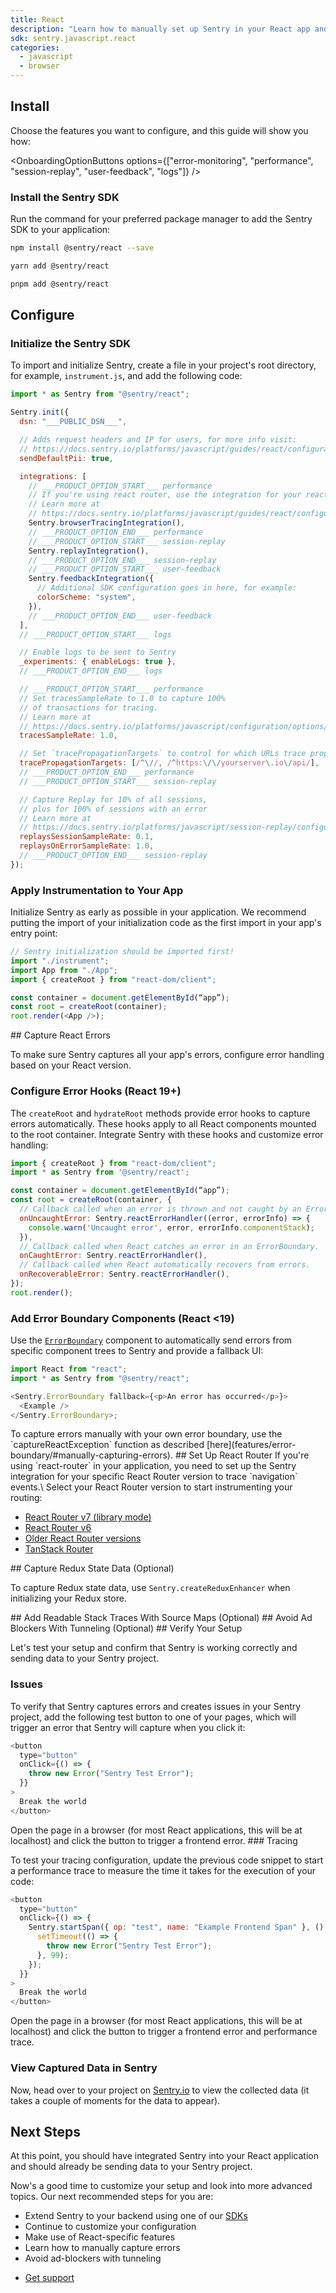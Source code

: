 ```yaml
---
title: React
description: "Learn how to manually set up Sentry in your React app and capture your first errors."
sdk: sentry.javascript.react
categories:
  - javascript
  - browser
---
```


<PlatformContent includePath="llm-rules-platform" />

<PlatformContent includePath="getting-started-prerequisites" />

<OnboardingSteps>

<OnboardingOption isStep>

## Install

Choose the features you want to configure, and this guide will show you how:

<OnboardingOptionButtons
  options={["error-monitoring", "performance", "session-replay", "user-feedback", "logs"]}
/>

<PlatformContent includePath="getting-started-features-expandable" />

### Install the Sentry SDK

Run the command for your preferred package manager to add the Sentry SDK to your application:

```bash {tabTitle:npm}
npm install @sentry/react --save
```

```bash {tabTitle:yarn}
yarn add @sentry/react
```

```bash {tabTitle:pnpm}
pnpm add @sentry/react
```

</OnboardingOption>

<OnboardingOption isStep>

## Configure

### Initialize the Sentry SDK

To import and initialize Sentry, create a file in your project's root directory, for example, `instrument.js`, and add the following code:

```javascript {filename:instrument.js}
import * as Sentry from "@sentry/react";

Sentry.init({
  dsn: "___PUBLIC_DSN___",

  // Adds request headers and IP for users, for more info visit:
  // https://docs.sentry.io/platforms/javascript/guides/react/configuration/options/#sendDefaultPii
  sendDefaultPii: true,

  integrations: [
    // ___PRODUCT_OPTION_START___ performance
    // If you're using react router, use the integration for your react router version instead.
    // Learn more at
    // https://docs.sentry.io/platforms/javascript/guides/react/configuration/integrations/react-router/
    Sentry.browserTracingIntegration(),
    // ___PRODUCT_OPTION_END___ performance
    // ___PRODUCT_OPTION_START___ session-replay
    Sentry.replayIntegration(),
    // ___PRODUCT_OPTION_END___ session-replay
    // ___PRODUCT_OPTION_START___ user-feedback
    Sentry.feedbackIntegration({
      // Additional SDK configuration goes in here, for example:
      colorScheme: "system",
    }),
    // ___PRODUCT_OPTION_END___ user-feedback
  ],
  // ___PRODUCT_OPTION_START___ logs

  // Enable logs to be sent to Sentry
  _experiments: { enableLogs: true },
  // ___PRODUCT_OPTION_END___ logs

  // ___PRODUCT_OPTION_START___ performance
  // Set tracesSampleRate to 1.0 to capture 100%
  // of transactions for tracing.
  // Learn more at
  // https://docs.sentry.io/platforms/javascript/configuration/options/#traces-sample-rate
  tracesSampleRate: 1.0,

  // Set `tracePropagationTargets` to control for which URLs trace propagation should be enabled
  tracePropagationTargets: [/^\//, /^https:\/\/yourserver\.io\/api/],
  // ___PRODUCT_OPTION_END___ performance
  // ___PRODUCT_OPTION_START___ session-replay

  // Capture Replay for 10% of all sessions,
  // plus for 100% of sessions with an error
  // Learn more at
  // https://docs.sentry.io/platforms/javascript/session-replay/configuration/#general-integration-configuration
  replaysSessionSampleRate: 0.1,
  replaysOnErrorSampleRate: 1.0,
  // ___PRODUCT_OPTION_END___ session-replay
});
```

### Apply Instrumentation to Your App

Initialize Sentry as early as possible in your application. We recommend putting the import of your initialization code as the first import in your app's entry point:

```javascript
// Sentry initialization should be imported first!
import "./instrument";
import App from "./App";
import { createRoot } from "react-dom/client";

const container = document.getElementById(“app”);
const root = createRoot(container);
root.render(<App />);
```
</OnboardingOption>
<OnboardingOption isStep>
## Capture React Errors

To make sure Sentry captures all your app's errors, configure error handling based on your React version.

### Configure Error Hooks (React 19+)

The `createRoot` and `hydrateRoot` methods provide error hooks to capture errors automatically. These hooks apply to all React components mounted to the root container.
Integrate Sentry with these hooks and customize error handling:

```javascript
import { createRoot } from "react-dom/client";
import * as Sentry from '@sentry/react';

const container = document.getElementById(“app”);
const root = createRoot(container, {
  // Callback called when an error is thrown and not caught by an ErrorBoundary.
  onUncaughtError: Sentry.reactErrorHandler((error, errorInfo) => {
    console.warn('Uncaught error', error, errorInfo.componentStack);
  }),
  // Callback called when React catches an error in an ErrorBoundary.
  onCaughtError: Sentry.reactErrorHandler(),
  // Callback called when React automatically recovers from errors.
  onRecoverableError: Sentry.reactErrorHandler(),
});
root.render();
```

### Add Error Boundary Components (React \<19)

Use the [`ErrorBoundary`](features/error-boundary/) component to automatically send errors from specific component trees to Sentry and provide a fallback UI:

```javascript
import React from "react";
import * as Sentry from "@sentry/react";

<Sentry.ErrorBoundary fallback={<p>An error has occurred</p>}>
  <Example />
</Sentry.ErrorBoundary>;
```

<Alert level="info">
  To capture errors manually with your own error boundary, use the
  `captureReactException` function as described
  [here](features/error-boundary/#manually-capturing-errors).
</Alert>

</OnboardingOption>

<OnboardingOption optionId="performance" isStep>
## Set Up React Router
If you're using `react-router` in your application, you need to set up the Sentry integration for your specific React Router version to trace `navigation` events.\
Select your React Router version to start instrumenting your routing:

- [React Router v7 (library mode)](features/react-router/v7)
- [React Router v6](features/react-router/v6)
- [Older React Router versions](features/react-router)
- [TanStack Router](features/tanstack-router)

</OnboardingOption>

<OnboardingOption isStep>
## Capture Redux State Data (Optional)

To capture Redux state data, use `Sentry.createReduxEnhancer` when initializing your Redux store.

<PlatformContent includePath="configuration/redux-init" />

</OnboardingOption>

<OnboardingOption isStep>
## Add Readable Stack Traces With Source Maps (Optional)

<PlatformContent includePath="getting-started-sourcemaps-short-version" />

</OnboardingOption>

<OnboardingOption isStep>
## Avoid Ad Blockers With Tunneling (Optional)

<PlatformContent includePath="getting-started-tunneling" />

</OnboardingOption>

<OnboardingOption isStep>
## Verify Your Setup

Let's test your setup and confirm that Sentry is working correctly and sending data to your Sentry project.

### Issues

To verify that Sentry captures errors and creates issues in your Sentry project, add the following test button to one of your pages, which will trigger an error that Sentry will capture when you click it:

```javascript
<button
  type="button"
  onClick={() => {
    throw new Error("Sentry Test Error");
  }}
>
  Break the world
</button>
```

<OnboardingOption optionId="performance" hideForThisOption>
  Open the page in a browser (for most React applications, this will be at
  localhost) and click the button to trigger a frontend error.
</OnboardingOption>

<PlatformContent includePath="getting-started-browser-sandbox-warning" />

</OnboardingOption>

<OnboardingOption optionId="performance">
### Tracing

To test your tracing configuration, update the previous code snippet to start a performance trace to measure the time it takes for the execution of your code:

```javascript
<button
  type="button"
  onClick={() => {
    Sentry.startSpan({ op: "test", name: "Example Frontend Span" }, () => {
      setTimeout(() => {
        throw new Error("Sentry Test Error");
      }, 99);
    });
  }}
>
  Break the world
</button>
```

Open the page in a browser (for most React applications, this will be at localhost) and click the button to trigger a frontend error and performance trace.

</OnboardingOption>

<OnboardingOption>

### View Captured Data in Sentry

Now, head over to your project on [Sentry.io](https://sentry.io/) to view the collected data (it takes a couple of moments for the data to appear).

<PlatformContent includePath="getting-started-verify-locate-data" />

## Next Steps

At this point, you should have integrated Sentry into your React application and should already be sending data to your Sentry project.

Now's a good time to customize your setup and look into more advanced topics. Our next recommended steps for you are:

- Extend Sentry to your backend using one of our [SDKs](/)
- Continue to <PlatformLink to="/configuration">customize your configuration</PlatformLink>
- Make use of <PlatformLink to="/features/redux">React-specific features</PlatformLink>
- Learn how to <PlatformLink to="/usage">manually capture errors</PlatformLink>
- Avoid ad-blockers with <PlatformLink to="/troubleshooting/#using-the-tunnel-option">tunneling</PlatformLink>

<Expandable permalink={false} title="Are you having problems setting up the SDK?">

- [Get support](https://sentry.zendesk.com/hc/en-us/)

</Expandable>

</OnboardingOption>

</OnboardingSteps>
